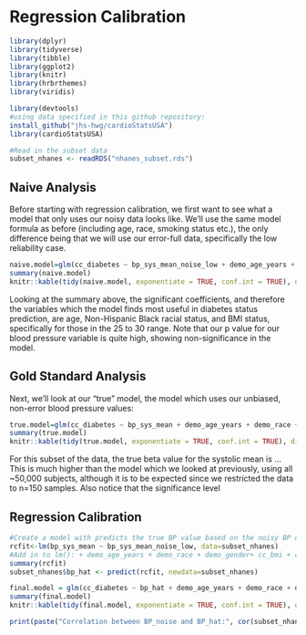 # Regression Calibration

```r
library(dplyr)
library(tidyverse)
library(tibble)
library(ggplot2)
library(knitr)
library(hrbrthemes)
library(viridis)

library(devtools)
#using data specified in this github repository:
install_github("jhs-hwg/cardioStatsUSA")
library(cardioStatsUSA)
```

```r
#Read in the subset data
subset_nhanes <- readRDS("nhanes_subset.rds")
```

## Naive Analysis

Before starting with regression calibration, we first want to see what a model that only uses our noisy data looks like. We'll use the same model formula as before (including age, race, smoking status etc.), the only difference being that we will use our error-full data, specifically the low reliability case.

```r
naive.model=glm(cc_diabetes ~ bp_sys_mean_noise_low + demo_age_years + demo_race + demo_gender+ cc_bmi + cc_smoke + bp_med_use, family="binomial", data=subset_nhanes)
summary(naive.model)
knitr::kable(tidy(naive.model, exponentiate = TRUE, conf.int = TRUE), digits = 3)
```

Looking at the summary above, the significant coefficients, and therefore the variables which the model finds most useful in diabetes status prediction, are age, Non-Hispanic Black racial status, and BMI status, specifically for those in the 25 to 30 range. Note that our p value for our blood pressure variable is quite high, showing non-significance in the model.

## Gold Standard Analysis

Next, we'll look at our "true" model, the model which uses our unbiased, non-error blood pressure values:

```r
true.model=glm(cc_diabetes ~ bp_sys_mean + demo_age_years + demo_race + demo_gender+ cc_bmi + cc_smoke + bp_med_use, family="binomial", data=subset_nhanes)
summary(true.model)
knitr::kable(tidy(true.model, exponentiate = TRUE, conf.int = TRUE), digits = 3)
```

For this subset of the data, the true beta value for the systolic mean is ... This is much higher than the model which we looked at previously, using all \~50,000 subjects, although it is to be expected since we restricted the data to n=150 samples. Also notice that the significance level

## Regression Calibration

```r
#Create a model with predicts the true BP value based on the noisy BP data
rcfit<-lm(bp_sys_mean ~ bp_sys_mean_noise_low, data=subset_nhanes)
#Add in to lm(): + demo_age_years + demo_race + demo_gender+ cc_bmi + cc_smoke + bp_med_use
summary(rcfit)
subset_nhanes$bp_hat <- predict(rcfit, newdata=subset_nhanes) 

final.model = glm(cc_diabetes ~ bp_hat + demo_age_years + demo_race + demo_gender+ cc_bmi + cc_smoke + bp_med_use, family="binomial",data=subset_nhanes)
summary(final.model)
knitr::kable(tidy(final.model, exponentiate = TRUE, conf.int = TRUE), digits = 3)

```

```r
print(paste("Correlation between BP_noise and BP_hat:", cor(subset_nhanes$bp_sys_mean_noise_low, subset_nhanes$bp_hat)))
```
